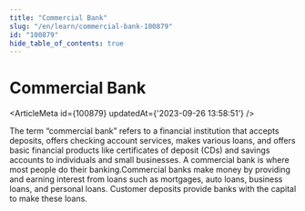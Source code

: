 ```yaml
---
title: "Commercial Bank"
slug: "/en/learn/commercial-bank-100879"
id: "100879"
hide_table_of_contents: true
---
```



# Commercial Bank

<ArticleMeta id={100879} updatedAt={'2023-09-26 13:58:51'} />
<div className='border-solid border-b border-t-0 my-4 border-[var(--ifm-color-gray-300)]' />

The term “commercial bank” refers to a financial institution that accepts deposits, offers checking account services, makes various loans, and offers basic financial products like certificates of deposit (CDs) and savings accounts to individuals and small businesses. A commercial bank is where most people do their banking.Commercial banks make money by providing and earning interest from loans such as mortgages, auto loans, business loans, and personal loans. Customer deposits provide banks with the capital to make these loans.
